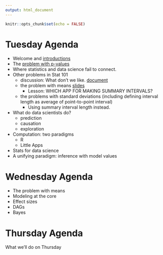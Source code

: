 ```yaml
---
output: html_document
---
```


```r
knitr::opts_chunk$set(echo = FALSE)
```

# Tuesday Agenda

- Welcome and [introductions](https://docs.google.com/document/d/1K4MdUToFKqQ2TmZB6JPlNt6_6Uj3CnTA70769J4tNVY/edit?usp=sharing)
- The [problem with p-values](presentations/problems-with-p-values.html)
- Where statistics and data science fail to connect.
- Other problems in Stat 101
    - discussion: What don't we like. [document](https://docs.google.com/document/d/1FCIgrFNXQ_q4p-WRXtLtNY1HdH5i24uQS9frDBc3z7g/edit?usp=sharing)
    - the problem with means [slides]()
        - Lesson: WHICH APP FOR MAKING  SUMMARY INTERVALS?
    - the problems with standard deviations (including defining interval length as average of point-to-point interval)
        - Using summary interval length instead.
- What do data scientists do?
    - prediction
    - causation 
    - exploration
- Computation: two paradigms
    - R
    - Little Apps
- Stats for data science
- A unifying paradigm: inference with model values

# Wednesday Agenda

- The problem with means
- Modeling at the core
- Effect sizes
- DAGs
- Bayes

# Thursday Agenda

What we'll do on Thursday




